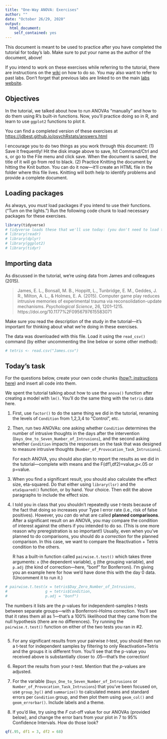 ```yaml
---
title: "One-Way ANOVA: Exercises"
author: ""
date: "October 26/29, 2020"
output: 
  html_document:
    self_contained: yes
---
```


This document is meant to be used to practice after you have completed the tutorial for today's lab. Make sure to put your name as the author of the document, above! 

If you intend to work on these exercises while referring to the tutorial, there are instructions on the [wiki](https://github.com/jdbest/psychRstats/wiki/Run-a-tutorial-and-exercise-simultaneously) on how to do so. You may also want to refer to past labs. Don't forget that previous labs are linked to on the main [labs website](https://jdbest.github.io/psychRstats/labs.html).

## Objectives

In the tutorial, we talked about how to run ANOVAs "manually" and how to do them using R's built-in functions. Now, you'll practice doing so in R, and learn to use `ggplot2` functions to plot it.

You can find a completed version of these exercises at <https://jdbest.github.io/psychRstats/answers.html>

I encourage you to do two things as you work through this document: (1) Save it frequently! Hit the disk image above to save, hit Command/Ctrl and s, or go to the File menu and click save. When the document is saved, the title of it will go from red to black. (2) Practice Knitting the document by hitting the Knit button. You can do it now---it'll create an HTML file in the folder where this file lives. Knitting will both help to identify problems and provide a complete document.

## Loading packages

As always, you _must_ load packages if you intend to use their functions. ("Turn on the lights.") Run the following code chunk to load necessary packages for these exercises. 

```r
library(tidyverse)
# tidyverse loads these that we'll use today: (you don't need to load them individually)
# library(readr)
# library(dplyr)
# library(ggplot2)
# library(tidyr)
```

## Importing data

As discussed in the tutorial, we're using data from James and colleagues (2015). 

> James, E. L., Bonsall, M. B., Hoppitt, L., Tunbridge, E. M., Geddes, J. R., Milton, A. L., & Holmes, E. A. (2015). Computer game play reduces intrusive memories of experimental trauma via reconsolidation-update mechanisms. *Psychological Science*, 26, 1201--1215. https://doi.org/10.1177%2F0956797615583071

Make sure you read the description of the study in the tutorial---it's important for thinking about what we're doing in these exercises. 

The data was downloaded with this file. Load it using the `read_csv()` command (by either uncommenting the line below or some other method):

```r
# tetris <- read.csv("James.csv")
```

## Today's task

For the questions below, create your own code chunks ([how?: instructions here](https://github.com/jdbest/psychRstats/wiki/Create-a-code-chunk)) and insert all code into them.

We spent the tutorial talking about how to use the `anova()` function after creating a model with `lm()`. You'll do the same thing with the `tetris` data here. 

1. First, use `factor()` to do the same thing we did in the tutorial, renaming the levels of `Condition` from 1,2,3,4 to "Control", etc. 


2. Then, run two ANOVAs: one asking whether `Condition` determines the number of intrusive thoughts in the days after the intervention (`Days_One_to_Seven_Number_of_Intrusions`), and the second asking whether `Condition` impacts the responses on the task that was designed to measure intrusive thoughts (`Number_of_Provocation_Task_Intrusions`). 

    For each ANOVA, you should also plan to report the results as we did in the tutorial---complete with means and the F(df1,df2)=value,p<.05 or p=value. 



3. When you find a significant result, you should also calculate the effect size, eta-squared. Do that either using `library(lsr)` and the `etaSquared()` function, or by hand. Your choice. Then edit the above paragraphs to include the effect size.



4. I told you in class that you shouldn't repeatedly use *t*-tests because of the fact that doing so increases your Type I error rate (i.e., risk of false positives). However, you *can* do what are called **planned comparisons**. After a significant result on an ANOVA, you may compare the condition of interest against the others if you intended to do so. (This is one more reason why preregistration is so important!) Usually, even when you've planned to do comparisons, you should do a *correction* for the planned comparison. In this case, we want to compare the Reactivation + Tetris condition to the others. 

    R has a built-in function called `pairwise.t.test()` which takes three arguments: `x` (the dependent variable), `g` (the grouping variable), and `p.adj` (the kind of correction---here, "bonf" for Bonferroni). I'm giving you an example here for how we'd have done this with the day 0 data. (Uncomment it to run it.)
    
```r
# pairwise.t.test(x = tetris$Day_Zero_Number_of_Intrusions, 
#                 g = tetris$Condition,
#                 p.adj = "bonf")
```

The numbers it lists are the *p*-values for independent-samples *t*-tests between separate groups---with a Bonferroni-Holms correction. You'll see that it rates them all as 1---that's a 100% likelihood that they came from the null hypothesis (there are no differences). Try running the `pairwise.t.test()` function on either of the two tests you ran in #2. 

```r

```

5. For any significant results from your pairwise *t*-test, you should then run a t-test for independent samples by filtering to only Reactivation+Tetris and the groups it is different from. You'll see that the p-value you received above is substantially closer to .05---that's the correction! 



6. Report the results from your *t*-test. Mention that the *p*-values are adjusted.



7. For the variable (`Days_One_to_Seven_Number_of_Intrusions` or `Number_of_Provocation_Task_Intrusions`) that you've been focused on, use `group_by()` and `summarize()` to calculated means and standard errors per `Condition` group, and then plot them using `geom_col()` and `geom_errorbar()`. Include labels and a theme.



8. If you'd like, try using the *F* cut-off value for our ANOVAs (provided below), and change the error bars from your plot in 7 to 95% Confidence Intervals. How do those look?

```r
qf(.95, df1 = 3, df2 = 68)
```